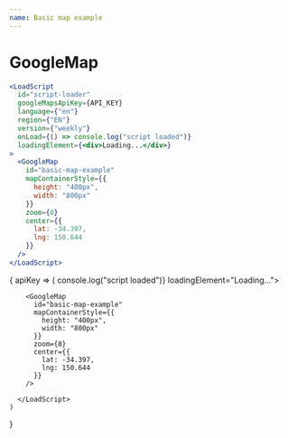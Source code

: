 ```yaml
---
name: Basic map example
---
```



# GoogleMap

```jsx
<LoadScript
  id="script-loader"
  googleMapsApiKey={API_KEY}
  language={"en"}
  region={"EN"}
  version={"weekly"}
  onLoad={() => console.log("script loaded")}
  loadingElement={<div>Loading...</div>}
>
  <GoogleMap
    id="basic-map-example"
    mapContainerStyle={{
      height: "400px",
      width: "800px"
    }}
    zoom={8}
    center={{
      lat: -34.397,
      lng: 150.644
    }}
  />
</LoadScript>
```

<WithApiKey>
  {
    apiKey => (
      <LoadScript
        id="script-loader"
        googleMapsApiKey={apiKey}
        language={"en"}
        region={"EN"}
        version={"weekly"}
        onLoad={() => console.log("script loaded")}
        loadingElement="Loading...">

        <GoogleMap
          id="basic-map-example"
          mapContainerStyle={{
            height: "400px",
            width: "800px"
          }}
          zoom={8}
          center={{
            lat: -34.397,
            lng: 150.644
          }}
        />

      </LoadScript>
    )
  }

</WithApiKey>
